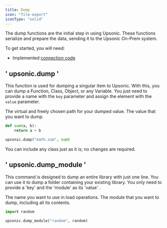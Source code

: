 ```yaml
---
title: Dump
icon: "file-export"
iconType: "solid"
---
```


The dump functions are the initial step in using Upsonic. These functions serialize and prepare the data, sending it to the Upsonic On-Prem system.


To get started, you will need:

- Implemented [connection code](/client/getting_started/connection)



## ' upsonic.dump '

This function is used for dumping a singular item to Upsonic. With this, you can dump a Function, Class, Object, or any Variable. You just need to provide a name with the `key` parameter and assign the element with the `value` parameter.

<ParamField path="key" type="string">
  The virtual and freely chosen path for your dumped value.
</ParamField>
<ParamField path="value" type="any_python_thing">
  The value that you want to dump.
</ParamField>


```python
def sum(a, b):
    return a + b

upsonic.dump("math.sum", sum)
```
<Info>You can include any class just as it is; no changes are required.</Info>



## ' upsonic.dump_module '

This command is designed to dump an entire library with just one line. You can use it to dump a folder containing your existing library. You only need to provide a 'key' and the 'module' as its 'value' .

<ParamField path="key" type="string">
  The name you want to use in load operations.
</ParamField>
<ParamField path="value" type="module">
  The module that you want to dump, including all its contents.
</ParamField>


```python
import random

upsonic.dump_module("random", random)
```
